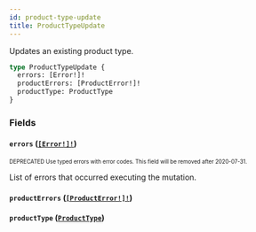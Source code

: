 ```yaml
---
id: product-type-update
title: ProductTypeUpdate
---
```


Updates an existing product type.

```graphql
type ProductTypeUpdate {
  errors: [Error!]!
  productErrors: [ProductError!]!
  productType: ProductType
}
```

### Fields

#### `errors` ([`[Error!]!`](/api-reference/objects/error.mdx))

<sub><sup><span className="deprecatedTag">DEPRECATED</span> Use typed errors with error codes. This field will be removed after 2020-07-31.</sup></sub>

List of errors that occurred executing the mutation.

#### `productErrors` ([`[ProductError!]!`](/api-reference/objects/product-error.mdx))

#### `productType` ([`ProductType`](/api-reference/objects/product-type.mdx))
